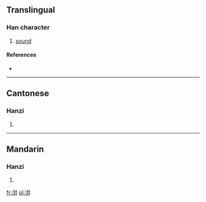 {{also|泙}}
==Translingual==

===Han character===
{{Han char|rn=85|rad=水|as=06|sn=9|four=3814<sub>1</sub>|canj=水廿廿 (ETT)}}

# [[sound]]

====References====
* {{Han ref|kx=0622.110|dkj=17415|dj=1018.090|hdz=31616.010|uh=6D34|ud=27956|bh=CF6E|bd=53102}}

----

==Cantonese==

===Hanzi===
{{yue-hanzi|jyut=|y=ping4}}

# {{defn|lang=yue|sort=水06}}

----

==Mandarin==

===Hanzi===
{{cmn-hanzi|pin=[[píng]] ([[ping2]]), [[xuàn]] ([[xuan4]])|wg=p'ing<sup>2</sup>, hsüan<sup>4</sup>}}

# {{defn|lang=cmn|sort=水06}}

[[fr:洴]]
[[pl:洴]]